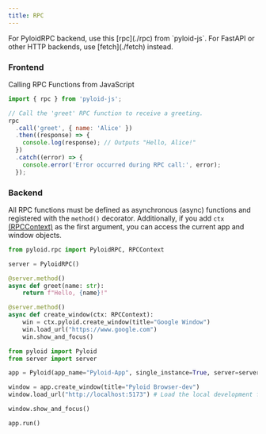 ```yaml
---
title: RPC
---
```


<Callout type='info'>
  For <span className='text-primary'>PyloidRPC backend</span>, use this
  [rpc](./rpc) from `pyloid-js`.
</Callout>

<Callout type='warning'>
  For <span className='text-primary'>FastAPI or other HTTP backends</span>, use
  [fetch](./fetch) instead.
</Callout>

### Frontend

Calling RPC Functions from JavaScript

```javascript
import { rpc } from 'pyloid-js';

// Call the 'greet' RPC function to receive a greeting.
rpc
  .call('greet', { name: 'Alice' })
  .then((response) => {
    console.log(response); // Outputs "Hello, Alice!"
  })
  .catch((error) => {
    console.error('Error occurred during RPC call:', error);
  });
```

### Backend

All RPC functions must be defined as asynchronous (async) functions and registered with the `method()` decorator. Additionally, if you add `ctx` [(RPCContext)](/docs/api/pyloid/pyloidrpc#rpccontext) as the first argument, you can access the current app and window objects.

```python tab="src-pyloid/server.py"
from pyloid.rpc import PyloidRPC, RPCContext

server = PyloidRPC()

@server.method()
async def greet(name: str):
    return f"Hello, {name}!"

@server.method()
async def create_window(ctx: RPCContext):
    win = ctx.pyloid.create_window(title="Google Window")
    win.load_url("https://www.google.com")
    win.show_and_focus()
```

```python tab="src-pyloid/main.py"
from pyloid import Pyloid
from server import server

app = Pyloid(app_name="Pyloid-App", single_instance=True, server=server) # server is the PyloidRPC instance

window = app.create_window(title="Pyloid Browser-dev")
window.load_url("http://localhost:5173") # Load the local development frontend url

window.show_and_focus()

app.run()
```
